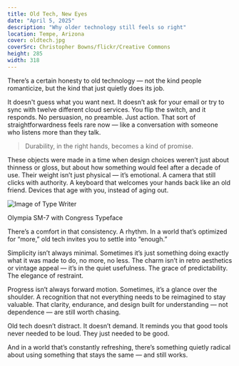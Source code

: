 ```yaml
--- 
title: Old Tech, New Eyes  
date: "April 5, 2025"  
description: "Why older technology still feels so right"  
location: Tempe, Arizona  
cover: oldtech.jpg  
coverSrc: Christopher Bowns/flickr/Creative Commons  
height: 285  
width: 318  
---
```


There’s a certain honesty to old technology — not the kind people romanticize,
but the kind that just quietly does its job.

It doesn't guess what you want next. It doesn’t ask for your email or try to
sync with twelve different cloud services. You flip the switch, and it
responds. No persuasion, no preamble. Just action. That sort of
straightforwardness feels rare now — like a conversation with someone who
listens more than they talk.

> Durability, in the right hands, becomes a kind of promise.

These objects were made in a time when design choices weren’t just about
thinness or gloss, but about how something would feel after a decade of use.
Their weight isn’t just physical — it’s emotional. A camera that still clicks
with authority. A keyboard that welcomes your hands back like an old friend.
Devices that age with you, instead of aging out.

![Image of Type Writer](/_images/typewriter.jpg) 
<Caption src="https://vintagetechobsessions.blogspot.com/2012/08/found-in-wild-olympia-sm-7-with.html">
Olympia SM-7 with Congress Typeface
</Caption>

There’s a comfort in that consistency. A rhythm. In a world that’s optimized
for “more,” old tech invites you to settle into “enough.”

Simplicity isn’t always minimal. Sometimes it’s just something doing exactly
what it was made to do, no more, no less. The charm isn’t in retro aesthetics
or vintage appeal — it’s in the quiet usefulness. The grace of predictability.
The elegance of restraint.

Progress isn’t always forward motion. Sometimes, it’s a glance over the
shoulder. A recognition that not everything needs to be reimagined to stay
valuable. That clarity, endurance, and design built for understanding — not
dependence — are still worth chasing.

Old tech doesn’t distract. It doesn’t demand. It reminds you that good tools
never needed to be loud. They just needed to be good.

And in a world that’s constantly refreshing, there’s something quietly radical
about using something that stays the same — and still works.
